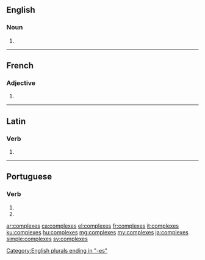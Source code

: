 ==English==

===Noun===
{{head|en|noun plural form}}

# {{plural of|complex|lang=en}}

[[Category:English plurals ending in "-es"]]

----

==French==

===Adjective===
{{fr-adj-form}} {{g|m-p|f-p}}

# {{plural of|complexe|lang=fr}}

----

==Latin==

===Verb===
{{la-verb-form|complexēs}}

# {{inflection of|complexō||2|s|pres|actv|subj|lang=la}}

----

==Portuguese==

===Verb===
{{pt-verb-form}}

# {{inflection of|complexar||2|s|pres|subj|lang=pt}}
# {{inflection of|complexar||2|s|negative|impr|lang=pt}}

[[ar:complexes]]
[[ca:complexes]]
[[el:complexes]]
[[fr:complexes]]
[[it:complexes]]
[[ku:complexes]]
[[hu:complexes]]
[[mg:complexes]]
[[my:complexes]]
[[ja:complexes]]
[[simple:complexes]]
[[sv:complexes]]